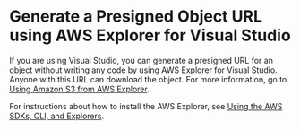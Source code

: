 # Generate a Presigned Object URL using AWS Explorer for Visual Studio<a name="ShareObjectPreSignedURLVSExplorer"></a>

If you are using Visual Studio, you can generate a presigned URL for an object without writing any code by using AWS Explorer for Visual Studio\. Anyone with this URL can download the object\. For more information, go to [Using Amazon S3 from AWS Explorer](https://docs.aws.amazon.com/AWSToolkitVS/latest/UserGuide/using-s3.html)\. 

For instructions about how to install the AWS Explorer, see [Using the AWS SDKs, CLI, and Explorers](UsingAWSSDK.md)\.